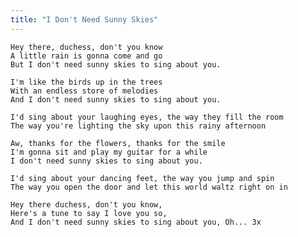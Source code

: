 ```yaml
---
title: "I Don't Need Sunny Skies"
---
```


```
Hey there, duchess, don't you know
A little rain is gonna come and go
But I don't need sunny skies to sing about you.

I'm like the birds up in the trees
With an endless store of melodies
And I don't need sunny skies to sing about you.

I'd sing about your laughing eyes, the way they fill the room
The way you're lighting the sky upon this rainy afternoon

Aw, thanks for the flowers, thanks for the smile
I'm gonna sit and play my guitar for a while
I don't need sunny skies to sing about you.

I'd sing about your dancing feet, the way you jump and spin
The way you open the door and let this world waltz right on in

Hey there duchess, don't you know,
Here's a tune to say I love you so,
And I don't need sunny skies to sing about you, Oh... 3x
```
